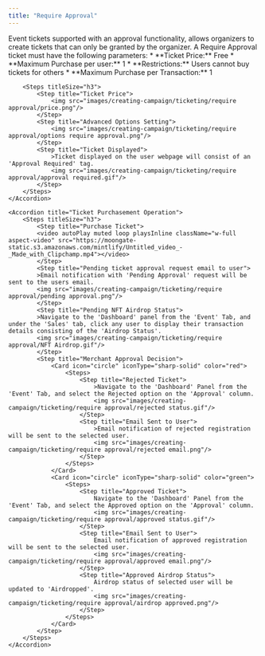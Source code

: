 ```yaml
---
title: "Require Approval"
---
```


<Tip>
  Event tickets supported with an approval functionality, allows organizers to
  create tickets that can only be granted by the organizer.
</Tip>

<AccordionGroup>
    <Accordion title="Creating a Require Approval Campaign Ticket">
        <Note>
            A Require Approval ticket must have the following parameters:
            * **Ticket Price:** Free
            * **Maximum Purchase per user:** 1
            * **Restrictions:** Users cannot buy tickets for others
            * **Maximum Purchase per Transaction:** 1
        </Note>
    
        <Steps titleSize="h3">
            <Step title="Ticket Price">
                <img src="images/creating-campaign/ticketing/require approval/price.png"/>
            </Step>
            <Step title="Advanced Options Setting">
                <img src="images/creating-campaign/ticketing/require approval/options require approval.png"/>
            </Step>
            <Step title="Ticket Displayed">
                >Ticket displayed on the user webpage will consist of an 'Approval Required' tag.
                <img src="images/creating-campaign/ticketing/require approval/approval required.gif"/>
            </Step>
        </Steps>  
    </Accordion>

    <Accordion title="Ticket Purchasement Operation">
        <Steps titleSize="h3">
            <Step title="Purchase Ticket">
            <video autoPlay muted loop playsInline className="w-full aspect-video" src="https://moongate-static.s3.amazonaws.com/mintlify/Untitled_video_-_Made_with_Clipchamp.mp4"></video>
            </Step>
            <Step title="Pending ticket approval request email to user">
            >Email notification with 'Pending Approval' request will be sent to the users email.
            <img src="images/creating-campaign/ticketing/require approval/pending approval.png"/>
            </Step>
            <Step title="Pending NFT Airdrop Status">
            >Navigate to the 'Dashboard' panel from the 'Event' Tab, and under the 'Sales' tab, click any user to display their transaction details consisting of the 'Airdrop Status'.
            <img src="images/creating-campaign/ticketing/require approval/NFT Airdrop.gif"/>
            </Step>
            <Step title="Merchant Approval Decision">
                <Card icon="circle" iconType="sharp-solid" color="red">
                    <Steps>
                        <Step title="Rejected Ticket">
                            >Navigate to the 'Dashboard' Panel from the 'Event' Tab, and select the Rejected option on the 'Approval' column.
                            <img src="images/creating-campaign/ticketing/require approval/rejected status.gif"/>
                        </Step>
                        <Step title="Email Sent to User">
                            >Email notification of rejected registration will be sent to the selected user.
                            <img src="images/creating-campaign/ticketing/require approval/rejected email.png"/>
                        </Step>
                    </Steps>
                </Card>
                <Card icon="circle" iconType="sharp-solid" color="green">
                    <Steps>
                        <Step title="Approved Ticket">
                            Navigate to the 'Dashboard' Panel from the 'Event' Tab, and select the Approved option on the 'Approval' column.
                            <img src="images/creating-campaign/ticketing/require approval/approved status.gif"/>
                        </Step>
                        <Step title="Email Sent to User">
                            Email notification of approved registration will be sent to the selected user.
                            <img src="images/creating-campaign/ticketing/require approval/approved email.png"/>
                        </Step>
                        <Step title="Approved Airdrop Status">
                            Airdrop status of selected user will be updated to 'Airdropped'.
                            <img src="images/creating-campaign/ticketing/require approval/airdrop approved.png"/>
                        </Step>
                    </Steps>
                </Card>
            </Step>
        </Steps>
    </Accordion>

</AccordionGroup>
